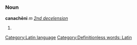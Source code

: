 =={{la}}==
[[Category:Latin language]]
===Noun===
'''canachēni''' ''m'' ''[[Wiktionary Appendix:Latin second declension|2nd decelension]]''

#{{stub}}

[[Category:Definitionless words: Latin]]